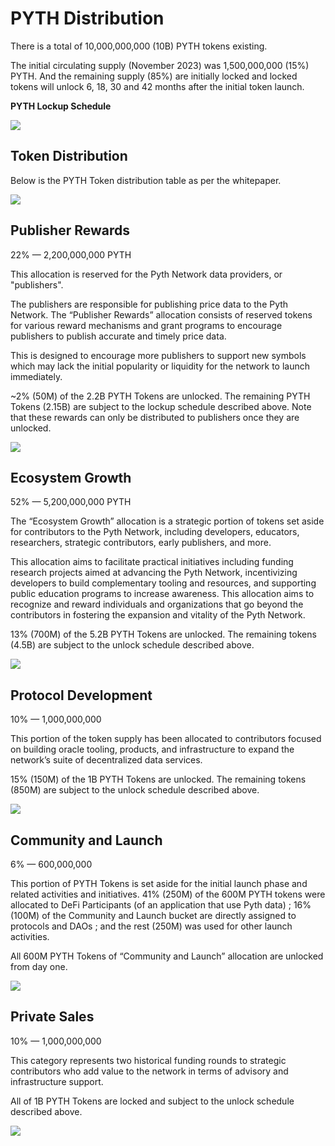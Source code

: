 #   PYTH Distribution 

There is a total of 10,000,000,000 (10B) PYTH tokens existing. 

The initial circulating supply (November 2023) was 1,500,000,000 (15%) PYTH. And the remaining supply (85%) are initially locked and locked tokens will unlock 6, 18, 30 and 42 months after the initial token launch.

**PYTH Lockup Schedule**

![](../../images/token/Pyth_Lockup_Schedule.png)

##  Token Distribution

Below is the PYTH Token distribution table as per the whitepaper.

![](../../images/token/Token_breakdown.png)

##  Publisher Rewards

22% — 2,200,000,000 PYTH

This allocation is reserved for the Pyth Network data providers, or "publishers".

The publishers are responsible for publishing price data to the Pyth Network. The “Publisher Rewards” allocation consists of reserved tokens for various reward mechanisms and grant programs to encourage publishers to publish accurate and timely price data.

This is designed to encourage more publishers to support new symbols which may lack the initial popularity or liquidity for the network to launch immediately.

~2% (50M) of the 2.2B PYTH Tokens are unlocked. The remaining PYTH Tokens (2.15B) are subject to the lockup schedule described above. Note that these rewards can only be distributed to publishers once they are unlocked.


![](../../images/token/PYTH_Publisher_Rewards_Lockup_Schedule.png)

##  Ecosystem Growth

52% — 5,200,000,000 PYTH

The “Ecosystem Growth” allocation is a strategic portion of tokens set aside for contributors to the Pyth Network, including developers, educators, researchers, strategic contributors, early publishers, and more.

This allocation aims to facilitate practical initiatives including funding research projects aimed at advancing the Pyth Network, incentivizing developers to build complementary tooling and resources, and supporting public education programs to increase awareness. This allocation aims to recognize and reward individuals and organizations that go beyond the contributors in fostering the expansion and vitality of the Pyth Network.

13% (700M) of the 5.2B PYTH Tokens are unlocked. The remaining tokens (4.5B) are subject to the unlock schedule described above.

![](../../images/token/PYTH_Ecosystem_Growth_Lockup_Schedule.png)

##  Protocol Development

10% — 1,000,000,000

This portion of the token supply has been allocated to contributors focused on building oracle tooling, products, and infrastructure to expand the network’s suite of decentralized data services.

15% (150M) of the 1B PYTH Tokens are unlocked. The remaining tokens (850M) are subject to the unlock schedule described above.

![](../../images/token/PYTH_Protocol_Development_Lockup_Schedule.png)

##  Community and Launch

6% — 600,000,000

This portion of PYTH Tokens is set aside for the initial launch phase and related activities and initiatives. 41% (250M) of the 600M PYTH tokens were allocated to DeFi Participants (of an application that use Pyth data) ; 16% (100M) of the Community and Launch bucket are directly assigned to protocols and DAOs ; and the rest (250M) was used for other launch activities. 

All 600M PYTH Tokens of “Community and Launch” allocation are unlocked from day one.

![](../../images/token/PYTH_Community_Launch_Lockup_Schedule.png)

##  Private Sales

10% — 1,000,000,000

This category represents two historical funding rounds to strategic contributors who add value to the network in terms of advisory and infrastructure support.

All of 1B PYTH Tokens are locked and subject to the unlock schedule described above.

![](../../images/token/PYTH_Private_Sales_Lockup_Schedule.png)